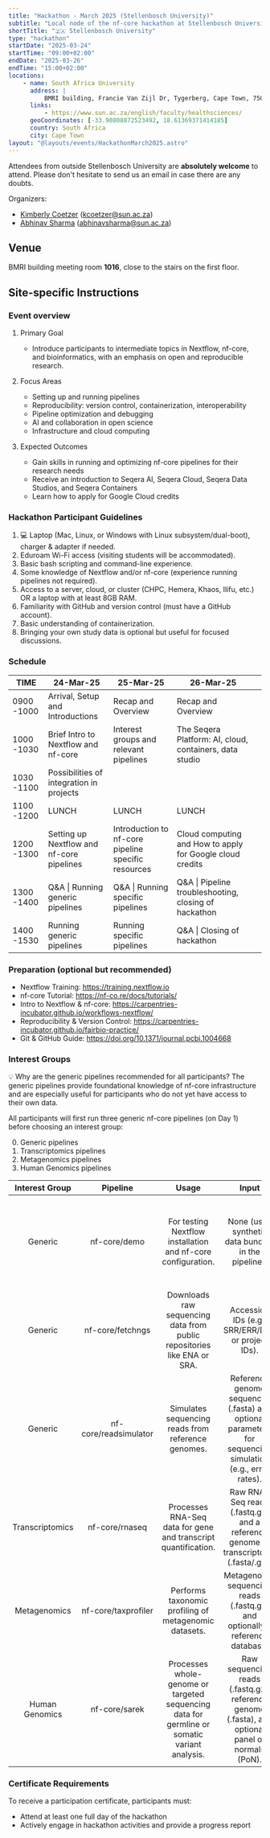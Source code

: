 ```yaml
---
title: "Hackathon - March 2025 (Stellenbosch University)"
subtitle: "Local node of the nf-core hackathon at Stellenbosch University, South Africa"
shortTitle: "🇿🇦 Stellenbosch University"
type: "hackathon"
startDate: "2025-03-24"
startTime: "09:00+02:00"
endDate: "2025-03-26"
endTime: "15:00+02:00"
locations:
    - name: South Africa University
      address: |
          BMRI building, Francie Van Zijl Dr, Tygerberg, Cape Town, 7505
      links:
          - https://www.sun.ac.za/english/faculty/healthsciences/
      geoCoordinates: [-33.90808872523492, 18.61369371414185]
      country: South Africa
      city: Cape Town
layout: "@layouts/events/HackathonMarch2025.astro"
---
```


Attendees from outside Stellenbosch University are **absolutely welcome** to attend. Please don't hesitate to send us an email in case there are any doubts.

Organizers:

- [<i class="fab fa-slack"></i> Kimberly Coetzer](https://nfcore.slack.com/team/U04M7EYDR97) ([kcoetzer@sun.ac.za](mailto:kcoetzer@sun.ac.za))
- [<i class="fab fa-slack"></i> Abhinav Sharma](https://nfcore.slack.com/team/U01E6QW86R1) ([abhinavsharma@sun.ac.za](mailto:abhinavsharma@sun.ac.za))

## Venue

BMRI building meeting room **1016**, close to the stairs on the first floor.

## Site-specific Instructions


### Event overview
1. Primary Goal
   - Introduce participants to intermediate topics in Nextflow, nf-core, and bioinformatics, with an emphasis on open and reproducible research.

2. Focus Areas
   - Setting up and running pipelines
   - Reproducibility: version control, containerization, interoperability
   - Pipeline optimization and debugging
   - AI and collaboration in open science
   - Infrastructure and cloud computing

3. Expected Outcomes
   - Gain skills in running and optimizing nf-core pipelines for their research needs
   - Receive an introduction to Seqera AI, Seqera Cloud, Seqera Data Studios, and Seqera Containers
   - Learn how to apply for Google Cloud credits

### Hackathon Participant Guidelines

1. 💻 Laptop (Mac, Linux, or Windows with Linux subsystem/dual-boot), charger & adapter if needed.
2. Eduroam Wi-Fi access (visiting students will be accommodated).
3. Basic bash scripting and command-line experience.
4. Some knowledge of Nextflow and/or nf-core (experience running pipelines not required).
5. Access to a server, cloud, or cluster (CHPC, Hemera, Khaos, Ilifu, etc.) OR a laptop with at least 8GB RAM.
6. Familiarity with GitHub and version control (must have a GitHub account).
7. Basic understanding of containerization.
8. Bringing your own study data is optional but useful for focused discussions.

### Schedule

| TIME       | 24-Mar-25                                 | 25-Mar-25                                           | 26-Mar-25                                                 |   |
|------------|-------------------------------------------|-----------------------------------------------------|-----------------------------------------------------------|---|
| 0900 -1000 | Arrival, Setup and Introductions          | Recap and Overview                                  | Recap and Overview                                        |   |
| 1000 -1030 | Brief Intro to Nextflow and nf-core       | Interest groups and relevant pipelines              | The Seqera Platform: AI, cloud, containers, data studio   |   |
| 1030 -1100 | Possibilities of integration in projects  |                                                     |                                                           |   |
| 1100 -1200 | LUNCH                                     | LUNCH                                               | LUNCH                                                     |   |
| 1200 -1300 | Setting up Nextflow and nf-core pipelines | Introduction to nf-core pipeline specific resources | Cloud computing and How to apply for Google cloud credits |   |
| 1300 -1400 | Q&A \| Running  generic pipelines         | Q&A \| Running specific pipelines                   | Q&A \| Pipeline troubleshooting, closing of hackathon     |   |
| 1400 -1530 | Running  generic pipelines                | Running  specific pipelines                         | Q&A \| Closing of hackathon                               |   |



### Preparation (optional but recommended)
- Nextflow Training: https://training.nextflow.io
- nf-core Tutorial: https://nf-co.re/docs/tutorials/
- Intro to Nextflow & nf-core: https://carpentries-incubator.github.io/workflows-nextflow/
- Reproducibility & Version Control: https://carpentries-incubator.github.io/fairbio-practice/
- Git & GitHub Guide: https://doi.org/10.1371/journal.pcbi.1004668


### Interest Groups

💡 Why are the generic pipelines recommended for all participants?
    The generic pipelines provide foundational knowledge of nf-core infrastructure and are especially useful for participants who do not yet have access to their own data.


All participants will first run three generic nf-core pipelines (on Day 1) before choosing an interest group:

0. Generic pipelines
1. Transcriptomics pipelines
2. Metagenomics pipelines
3. Human Genomics pipelines


| Interest Group  | Pipeline              | Usage                                                                                        | Input                                                                                                      | Function                                                                                                    |
|:---------------:|:---------------------:|:--------------------------------------------------------------------------------------------:|:----------------------------------------------------------------------------------------------------------:|:-----------------------------------------------------------------------------------------------------------:|
| Generic         | nf-core/demo          | For testing Nextflow installation and nf-core configuration.                                 | None (uses synthetic data bundled in the pipeline).                                                        | Validates the environment, Nextflow installation, and nf-core compatibility using small synthetic datasets. |
| Generic         | nf-core/fetchngs      | Downloads raw sequencing data from public repositories like ENA or SRA.                      | Accession IDs (e.g., SRR/ERR/DRR or project IDs).                                                          | Automates the retrieval of public sequencing datasets for downstream analysis.                              |
| Generic         | nf-core/readsimulator | Simulates sequencing reads from reference genomes.                                           | Reference genome sequences (.fasta) and optional parameters for sequencing simulation (e.g., error rates). | Generates synthetic sequencing datasets for testing or benchmarking bioinformatics workflows.               |
| Transcriptomics | nf-core/rnaseq        | Processes RNA-Seq data for gene and transcript quantification.                               | Raw RNA-Seq reads (.fastq.gz) and a reference genome or transcriptome (.fasta/.gtf).                       | Performs RNA-Seq alignment, quantification, and QC for transcriptomics studies.                             |
| Metagenomics    | nf-core/taxprofiler   | Performs taxonomic profiling of metagenomic datasets.                                        | Metagenomic sequencing reads (.fastq.gz) and optionally a reference database.                              | Analyzes microbial community composition from metagenomic sequencing data.                                  |
| Human Genomics  | nf-core/sarek         | Processes whole-genome or targeted sequencing data for germline or somatic variant analysis. | Raw sequencing reads (.fastq.gz), reference genome (.fasta), and optional panel of normals (PoN).          | Supports cancer research and precision medicine through variant calling and annotation.                     |

### Certificate Requirements
To receive a participation certificate, participants must:
- Attend at least one full day of the hackathon
- Actively engage in hackathon activities and provide a progress report

